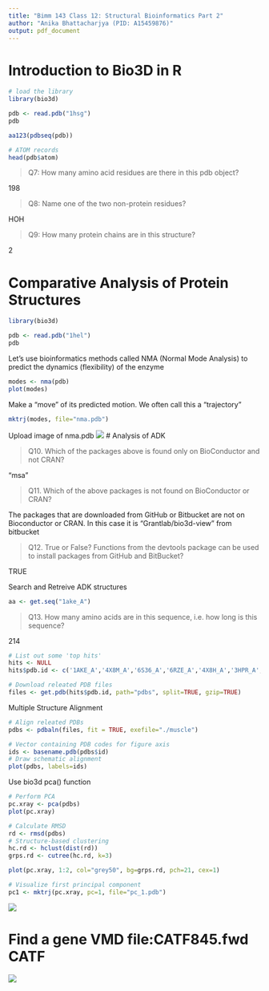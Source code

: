 ```yaml
---
title: "Bimm 143 Class 12: Structural Bioinformatics Part 2"
author: "Anika Bhattacharjya (PID: A15459876)"
output: pdf_document
---
```

# Introduction to Bio3D in R

```r
# load the library
library(bio3d)

pdb <- read.pdb("1hsg")
pdb
```
```r
aa123(pdbseq(pdb))
```
```r
# ATOM records
head(pdb$atom)
```
> Q7: How many amino acid residues are there in this pdb object?

198

> Q8: Name one of the two non-protein residues?
 
 HOH
 
 > Q9: How many protein chains are in this structure?
 
 2
 
# Comparative Analysis of Protein Structures
```r
library(bio3d)

pdb <- read.pdb("1hel")
pdb
```

Let's use bioinformatics methods called NMA (Normal Mode Analysis) to predict the dynamics (flexibility) of the enzyme

```r
modes <- nma(pdb)
plot(modes)
```

Make a "move" of its predicted motion. We often call this a "trajectory"

```r
mktrj(modes, file="nma.pdb")
```
Upload image of nma.pdb
![](nmapdb.png)
# Analysis of ADK

> Q10. Which of the packages above is found only on BioConductor and not CRAN?

"msa"

> Q11. Which of the above packages is not found on BioConductor or CRAN?

The packages that are downloaded from GitHub or Bitbucket are not on Bioconductor or CRAN. In this case it is "Grantlab/bio3d-view" from bitbucket

> Q12. True or False? Functions from the devtools package can be used to install packages from GitHub and BitBucket?

TRUE

Search and Retreive ADK structures
```r
aa <- get.seq("1ake_A")

```

> Q13. How many amino acids are in this sequence, i.e. how long is this sequence?

214

```r
# List out some 'top hits'
hits <- NULL
hits$pdb.id <- c('1AKE_A','4X8M_A','6S36_A','6RZE_A','4X8H_A','3HPR_A','1E4V_A','5EJE_A','1E4Y_A','3X2S_A','6HAP_A','6HAM_A','4K46_A','4NP6_A','3GMT_A','4PZL_A')
```

```r
# Download releated PDB files
files <- get.pdb(hits$pdb.id, path="pdbs", split=TRUE, gzip=TRUE)
```

Multiple Structure Alignment
```r
# Align releated PDBs
pdbs <- pdbaln(files, fit = TRUE, exefile="./muscle")
```
```r
# Vector containing PDB codes for figure axis
ids <- basename.pdb(pdbs$id)
# Draw schematic alignment
plot(pdbs, labels=ids)
```

Use bio3d pca() function 
```r
# Perform PCA
pc.xray <- pca(pdbs)
plot(pc.xray)
```
```r
# Calculate RMSD
rd <- rmsd(pdbs)
# Structure-based clustering
hc.rd <- hclust(dist(rd))
grps.rd <- cutree(hc.rd, k=3)

plot(pc.xray, 1:2, col="grey50", bg=grps.rd, pch=21, cex=1)
```


```r
# Visualize first principal component
pc1 <- mktrj(pc.xray, pc=1, file="pc_1.pdb")
```

![](pc_1_pdb.png)

# Find a gene VMD file:CATF845.fwd CATF

![](findagene.png)

